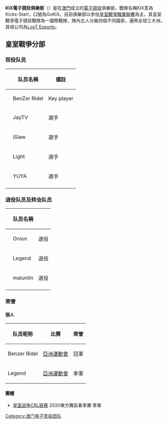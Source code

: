 {{Multiple issues|
{{Notability Unreferenced|time=2020-09-05T07:02:24+00:00}}
{{Unreferenced|time=2020-09-05T07:02:24+00:00}}
}}

{{NoteTA
| G1 = Games
}}

'''KIX電子競技俱樂部'''（{{lang-en|KIX Team}}）是在[[澳門|澳門]]成立的[[電子競技|電子競技]]俱樂部，戰隊名稱KIX意為Kicks-Start，口號為GoKIX。目前俱樂部以參加[[皇室战争职业联赛|皇室戰爭職業聯賽]]為主，其皇室戰爭電子競技戰隊為一國際戰隊，隊內五人分屬四個不同國家，遍佈全球三大洲，其母公司為[[LooT_Esports|LooT Esports]]。

[[Category:澳门电子竞技团队|Category:澳门电子竞技团队]]

== 皇室戰爭分部 ==

=== 现役队员 ===
{| class="wikitable"
|-
!
! 队员名稱
! 備註
|-
| {{flagicon|Indonesia}}
| BenZer Ridel
| Key player
|-
| {{flagicon|Indonesia}}
| JayTV
| 選手
|-
| {{flagicon|France}}
| iSlaw
| 選手
|-
| {{flagicon|Egypt}}
| Light
| 選手
|-
| {{flagicon|Japan}}
| YUYA
| 選手
|-
|}
=== 退役队员及转会队员 ===
{| class="wikitable"
|-
!
! 队员名稱
!
|-
| {{flagicon|Vietnam}}
| Onion
| 退役
|-
| {{flagicon|Vietnam}}
| Legend
| 退役
|-
| {{flagicon|Vietnam}}
| maluntin
| 退役
|-
|}

=== 荣誉 ===

==== 個人 ====
{| class="wikitable"
!队员昵称
!比赛
!荣誉
|-
|Benzer Ridel
|[[2018年亚洲运动会|亞洲運動會]] 
|冠軍
|-
|Legend
|[[2018年亚洲运动会|亞洲運動會]]
|季軍
|}

==== 團體 ====

*[[皇室战争职业联赛|皇室战争CRL联赛]] 2020東方賽區春季賽 季軍

{{esports-stub}}